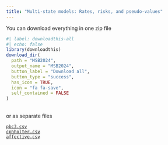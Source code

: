 ```yaml
---
title: "Multi-state models: Rates, risks, and pseudo-values"
---
```


You can download everything in one zip file

```r
#| label: downloadthis-all
#| echo: false
library(downloadthis)
download_dir(
  path = "MSB2024",
  output_name = "MSB2024",
  button_label = "Download all",
  button_type = "success",
  has_icon = TRUE,
  icon = "fa fa-save",
  self_contained = FALSE
)
```
\
or as separate files

[`pbc3.csv`](/MSB2024/pbc3.csv)\
[`cphholter.csv`](/MSB2024/cphholter.csv)\
[`affective.csv`](/MSB2024/affective.csv)\
